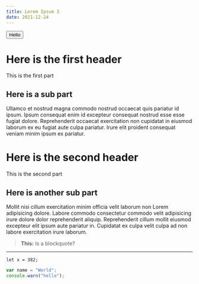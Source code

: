 ```yaml
---
title: Lorem Ipsum 3
date: 2021-12-24
---
```



<Button>Hello</Button>

# Here is the first header

This is the first part

## Here is a sub part

Ullamco et nostrud magna commodo nostrud occaecat quis pariatur id ipsum.
Ipsum consequat enim id excepteur consequat nostrud esse esse fugiat dolore.
Reprehenderit occaecat exercitation non cupidatat in eiusmod laborum ex eu
fugiat aute culpa pariatur. Irure elit proident consequat veniam minim ipsum
ex pariatur.

# Here is the second header

This is the second part

## Here is another sub part

Mollit nisi cillum exercitation minim officia velit laborum non Lorem
adipisicing dolore. Labore commodo consectetur commodo velit adipisicing irure
dolore dolor reprehenderit aliquip. Reprehenderit cillum mollit eiusmod
excepteur elit ipsum aute pariatur in. Cupidatat ex culpa velit culpa ad non
labore exercitation irure laborum.

> **This:** Is a blockquote?

---

`let x = 382;`

```js
var name = "World";
console.warn("hello");
```

